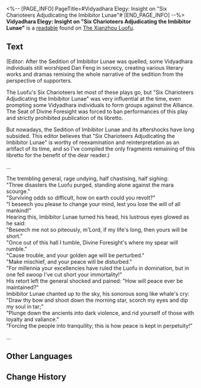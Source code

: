 <%-- [PAGE_INFO]
PageTitle=#Vidyadhara Elegy: Insight on "Six Charioteers Adjudicating the Imbibitor Lunae"#
[END_PAGE_INFO] --%>
{{Readable Infobox
|id           = 231
|partIds      = 190463
|title        = 
|image        = Item The Xianzhou Luofu Readable 5.png
|world        = The Xianzhou Luofu
|parts        = 1
|author       = <!--to be added-->
|description  = This is a long-lost Vidyadhara elegy songbook, which was banned for many years due to its provocative content. Although it was once a source of controversy, it no longer stirs up any troubles in the present day.
|part1        = Vidyadhara Elegy: Insight on "Six Charioteers Adjudicating the Imbibitor Lunae"
|source1      = {{cx|Source missing}}
|characters   = 
|factions     = 
}}
'''Vidyadhara Elegy: Insight on "Six Charioteers Adjudicating the Imbibitor Lunae"''' is a [[readable]] found on [[The Xianzhou Luofu]].
<!--
==Location==
{{Map Embed|<map name>|<marker id>}}
-->
==Text==
(Editor: After the Sedition of Imbibitor Lunae was quelled, some Vidyadhara individuals still worshiped Dan Feng in secrecy, creating various literary works and dramas remixing the whole narrative of the sedition from the perspective of supporters.

The Luofu's Six Charioteers let most of these plays go, but "Six Charioteers Adjudicating the Imbibitor Lunae" was very influential at the time, even prompting some Vidyadhara individuals to form groups against the Alliance. The Seat of Divine Foresight was forced to ban performances of this play and strictly prohibited publication of its libretto.

But nowadays, the Sedition of Imbibitor Lunae and its aftershocks have long subsided. This editor believes that "Six Charioteers Adjudicating the Imbibitor Lunae" is worthy of reexamination and reinterpretation as an artifact of its time, and so I've compiled the only fragments remaining of this libretto for the benefit of the dear reader.)

...

The trembling general, rage undying, half chastising, half sighing:<br />"Three disasters the Luofu purged, standing alone against the mara scourge."<br />"Surviving odds so difficult, how on earth could you revolt?"<br />"I beseech you please to change your mind, lest you lose the will of all mankind!"<br />Hearing this, Imbibitor Lunae turned his head, his lustrous eyes glowed as he said:<br />"Beseech me not so piteously, m'Lord, if my life's long, then yours will be short."<br />"Once out of this hall I tumble, Divine Foresight's where my spear will rumble."<br />"Cause trouble, and your golden age will be perturbed."<br />"Make mischief, and your peace will be disturbed."<br />"For millennia your excellencies have ruled the Luofu in domination, but in one fell swoop I've cut short your immortality!"<br />His retort left the general shocked and pained: "How will peace ever be maintained?"<br />Imbibitor Lunae chanted up to the sky, his sonorous song like whale's cry:<br />"Draw thy bow and shoot down the morning star, scorch my eyes and dip my soul in tar;"<br />"Plunge down the ancients into dark violence, and rid yourself of those with loyalty and valiance."<br />"Forcing the people into tranquility; this is how peace is kept in perpetuity!"

...

<!--
==Trivia==
* 
-->
==Other Languages==
{{Other Languages
|en   = Vidyadhara Elegy: Insight on "Six Charioteers Adjudicating the Imbibitor Lunae"
|zhs  = 持明时调《六御审饮月》残篇钩沉
|zht  = 持明時調《六御審飲月》殘篇鉤沉
|ja   = 持明時調『六御、飲月を審く』残編に関する探究
|ko   = 비디아다라 시조 ≪6각료의 음월 재판≫ 단편 탐구
|es   = Elegía vidyadhara: reflexiones sobre «Los Seis Aurigas juzgan a Imbibitor Lunae»
|fr   = Élégie vidyadharienne&nbsp;: «&nbsp;Les Six Auriges se prononçant sur l'Imbibitor Lunae&nbsp;»
|ru   = Отрывки элегии видьядхара «Суд Шести Колесничих над Пожирателем Луны»
|th   = ลำนำ Vidyadhara: ข้อมูลเชิงลึกเกี่ยวกับ "หกหัวเรือใหญ่ตัดสินจ้าวยลจันทรา"
|vi   = Nghiên Cứu Phân Đoạn Điệu Hát Vidyadhara "Lục Ngự Vấn Ẩm Nguyệt"
|de   = Vidyadhara-Elegie: Ein Einblick in „Sechs Wagenlenker richten über den Imbibitor Lunae“
|id   = Elegi Vidyadhara: Wawasan Tentang "Enam Nakhoda Mengadili Imbibitor Lunae"
|pt   = Elegia dos Vidyadharas: Uma Visão Sobre "Seis Cocheiros Julgando o Embebidor Lunae"
}}

==Change History==
{{Change History|1.2}}